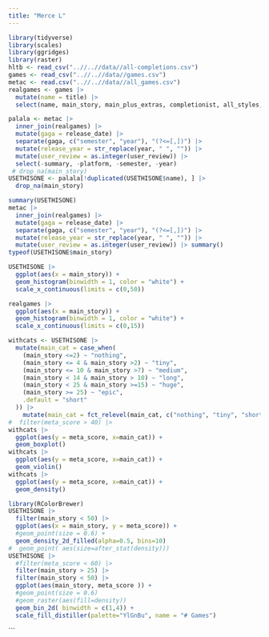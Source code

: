 ```yaml
---
title: "Merce L"
---
```


```r
library(tidyverse)
library(scales)
library(ggridges)
library(raster)
hltb <- read_csv("..//..//data//all-completions.csv")
games <- read_csv("..//..//data//games.csv")
metac <- read.csv("..//..//data//all_games.csv")
realgames <- games |>
  mutate(name = title) |>
  select(name, main_story, main_plus_extras, completionist, all_styles, type, platforms, genres)

palala <- metac |>
  inner_join(realgames) |>
  mutate(gaga = release_date) |>
  separate(gaga, c("semester", "year"), "(?<=[,])") |>
  mutate(release_year = str_replace(year, " ", "")) |>
  mutate(user_review = as.integer(user_review)) |>
  select(-summary, -platform, -semester, -year) 
 # drop_na(main_story)
USETHISONE <- palala[!duplicated(USETHISONE$name), ] |>
  drop_na(main_story)

```
```r
summary(USETHISONE)
metac |>
  inner_join(realgames) |>
  mutate(gaga = release_date) |>
  separate(gaga, c("semester", "year"), "(?<=[,])") |>
  mutate(release_year = str_replace(year, " ", "")) |>
  mutate(user_review = as.integer(user_review)) |> summary()
typeof(USETHISONE$main_story)

```
```r
USETHISONE |>
  ggplot(aes(x = main_story)) +
  geom_histogram(binwidth = 1, color = "white") +
  scale_x_continuous(limits = c(0,50))

realgames |>
  ggplot(aes(x = main_story)) +
  geom_histogram(binwidth = 1, color = "white") +
  scale_x_continuous(limits = c(0,15))
```

```r
withcats <- USETHISONE |>
  mutate(main_cat = case_when(
    (main_story <=2) ~ "nothing",
    (main_story <= 4 & main_story >2) ~ "tiny",
    (main_story <= 10 & main_story >7) ~ "medium",
    (main_story < 14 & main_story > 10) ~ "long",
    (main_story < 25 & main_story >=15) ~ "huge",
    (main_story >= 25) ~ "epic",
    .default = "short"
  )) |>
    mutate(main_cat = fct_relevel(main_cat, c("nothing", "tiny", "short", "medium", "long", "huge", "epic"))) 
#  filter(meta_score > 40) |>
withcats |>
  ggplot(aes(y = meta_score, x=main_cat)) +
  geom_boxplot() 
withcats |>
  ggplot(aes(y = meta_score, x=main_cat)) +
  geom_violin() 
withcats |>
  ggplot(aes(y = meta_score, x=main_cat)) +
  geom_density()
```
```r
library(RColorBrewer)
USETHISONE |>
  filter(main_story < 50) |>
  ggplot(aes(x = main_story, y = meta_score)) +
  #geom_point(size = 0.6) +
  geom_density_2d_filled(alpha=0.5, bins=10) 
#  geom_point( aes(size=after_stat(density)))
USETHISONE |>
  #filter(meta_score < 60) |>
  filter(main_story > 25) |>
  filter(main_story < 50) |>
  ggplot(aes(main_story, meta_score )) +
  #geom_point(size = 0.6) 
  #geom_raster(aes(fill=density))
  geom_bin_2d( binwidth = c(1,4)) +
  scale_fill_distiller(palette="YlGnBu", name = "# Games")
```
```

